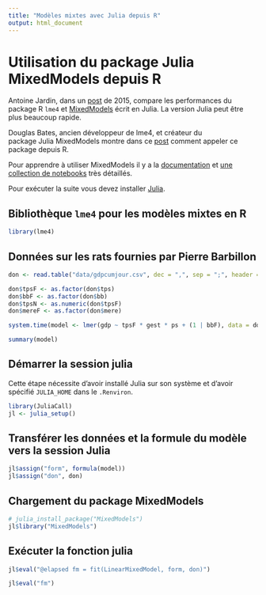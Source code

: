 ```yaml
---
title: "Modèles mixtes avec Julia depuis R"
output: html_document
---
```


# Utilisation du package Julia MixedModels depuis R


Antoine Jardin, dans un [post](http://osc.cnrs.fr/RT20/2015/local/documents/S4_Jardin.html) 
de 2015, compare les performances du package R `lme4` et 
[MixedModels](https://github.com/dmbates/MixedModels) écrit en Julia.
La version Julia peut être plus beaucoup rapide.

Douglas Bates, ancien développeur de lme4, et créateur du  
package Julia MixedModels montre dans ce [post](https://rpubs.com/dmbates/377897) 
comment appeler ce package depuis R.

Pour apprendre à utiliser MixedModels il y a la [documentation](https://dmbates.github.io/MixedModels.jl/stable/)
et [une collection de notebooks](https://github.com/dmbates/MixedModelsinJulia) très détaillés.

Pour exécuter la suite vous devez installer [Julia](https://julialang.org/downloads/).

## Bibliothèque `lme4` pour les modèles mixtes en R

```r
library(lme4)
```

## Données sur les rats fournies par Pierre Barbillon

```r
don <- read.table("data/gdpcumjour.csv", dec = ",", sep = ";", header = TRUE)

don$tpsF <- as.factor(don$tps)
don$bbF <- as.factor(don$bb)
don$tpsN <- as.numeric(don$tpsF)
don$mereF <- as.factor(don$mere)
```

```r
system.time(model <- lmer(gdp ~ tpsF * gest * ps + (1 | bbF), data = don))
```

```r
summary(model)
```

## Démarrer la session julia

Cette étape nécessite d'avoir installé Julia sur son système et d'avoir spécifié `JULIA_HOME` dans le `.Renviron`.

```r
library(JuliaCall)
jl <- julia_setup() 
```

## Transférer les données et la formule du modèle vers la session Julia 

```r
jl$assign("form", formula(model))
jl$assign("don", don)
```

## Chargement du package MixedModels

```r
# julia_install_package("MixedModels")
jl$library("MixedModels")
```

## Exécuter la fonction julia

```r
jl$eval("@elapsed fm = fit(LinearMixedModel, form, don)")
```

```r
jl$eval("fm")
```
